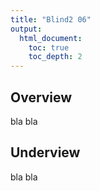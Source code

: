 ```yaml
---
title: "Blind2 06"
output:
  html_document:
    toc: true
    toc_depth: 2
---
```



Overview
----------

bla bla


Underview
----------

bla bla

